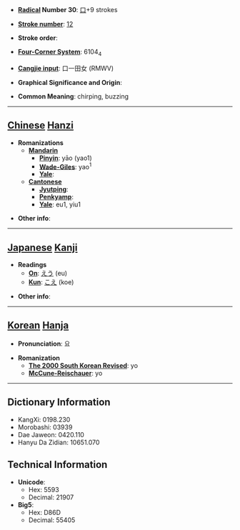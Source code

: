 * '''[[Wiktionary:Chinese radical index| Radical]] Number 30''': [[Wiktionary:Chinese radical index 口|口]]+9 strokes

* '''[[Wiktionary:Chinese total strokes index|Stroke number]]''': [[Wiktionary:Chinese total strokes index 12|12]]

* '''Stroke order''': 

* '''[[Wiktionary:Chinese four corner index|Four-Corner System]]''': 6104<sub>4</sub>

* '''[[Wiktionary:Chinese Cangjie index|Cangjie input]]''': 口一田女 (RMWV)

* '''Graphical Significance and Origin''': 

* '''Common Meaning''': chirping, buzzing

----

== [[Chinese]] [[Hanzi]] ==

* '''Romanizations'''
** '''[[Mandarin]]'''
*** '''[[Pinyin]]''': yāo (yao1)
*** '''[[Wade-Giles]]''': yao<sup>1</sup>
*** '''[[Yale]]''': 
** '''[[Cantonese]]'''
*** '''[[Jyutping]]''':
*** '''[[Penkyamp]]''': 
*** '''[[Yale]]''': eu1, yiu1

* '''Other info''': 

----

== [[Japanese]] [[Kanji]] ==

* '''Readings'''
** '''[[On]]''': [[えう]] (eu)
** '''[[Kun]]''': [[こえ]] (koe)

* '''Other info''':  

----

== [[Korean]] [[Hanja]] ==

* '''Pronunciation''': 요

* '''Romanization'''
** '''[[The 2000 South Korean Revised Romanization|The 2000 South Korean Revised]]''': yo
** '''[[McCune-Reischauer]]''': yo

----

== Dictionary Information ==

* KangXi: 0198.230
* Morobashi: 03939
* Dae Jaweon: 0420.110
* Hanyu Da Zidian: 10651.070

== Technical Information ==

* '''Unicode''':
** Hex: 5593
** Decimal: 21907
* '''Big5''':
** Hex: D86D
** Decimal: 55405